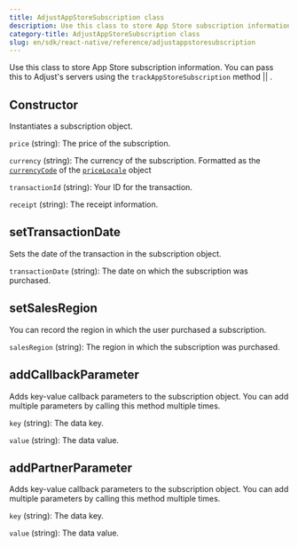 ```yaml
---
title: AdjustAppStoreSubscription class
description: Use this class to store App Store subscription information.
category-title: AdjustAppStoreSubscription class
slug: en/sdk/react-native/reference/adjustappstoresubscription
---
```



Use this class to store App Store subscription information. You can pass this to Adjust's servers using the <Tooltip>`trackAppStoreSubscription` method || <TrackAppStoreSubscription /> </Tooltip>.

<Function>

## Constructor

Instantiates a subscription object.

<slot slot="signature">


<ConstructorSig />

</slot>

<slot slot="snippet">


<Constructor />

</slot>

<slot slot="parameters">

`price` (string): The price of the subscription.

`currency` (string): The currency of the subscription. Formatted as the [`currencyCode`](https://developer.apple.com/documentation/foundation/nslocale/1642836-currencycode?language=objc) of the [`priceLocale`](https://developer.apple.com/documentation/storekit/skproduct/1506145-pricelocale?language=objc) object

`transactionId` (string): Your ID for the transaction.

`receipt` (string): The receipt information.

</slot>

</Function>

<Function>

## setTransactionDate

Sets the date of the transaction in the subscription object.

<slot slot="signature">


<SetTransactionDateSig />

</slot>

<slot slot="snippet">


<SetTransactionDate />

</slot>

<slot slot="parameters">

`transactionDate` (string): The date on which the subscription was purchased.

</slot>

</Function>

<Function>

## setSalesRegion

You can record the region in which the user purchased a subscription.

<slot slot="signature">


<SetSalesRegionSig />

</slot>

<slot slot="snippet">


<SetSalesRegion />

</slot>

<slot slot="parameters">

`salesRegion` (string): The region in which the subscription was purchased.

</slot>

</Function>

<Function>

## addCallbackParameter

Adds key-value callback parameters to the subscription object. You can add multiple parameters by calling this method multiple times.

<slot slot="signature">


<AddCallbackParameterSig />

</slot>

<slot slot="snippet">


<AddCallbackParameter />

</slot>

<slot slot="parameters">

`key` (string): The data key.

`value` (string): The data value.

</slot>

</Function>

<Function>

## addPartnerParameter

Adds key-value callback parameters to the subscription object. You can add multiple parameters by calling this method multiple times.

<slot slot="signature">


<AddPartnerParameterSig />

</slot>

<slot slot="snippet">


<AddPartnerParameter />

</slot>

<slot slot="parameters">

`key` (string): The data key.

`value` (string): The data value.

</slot>

</Function>
